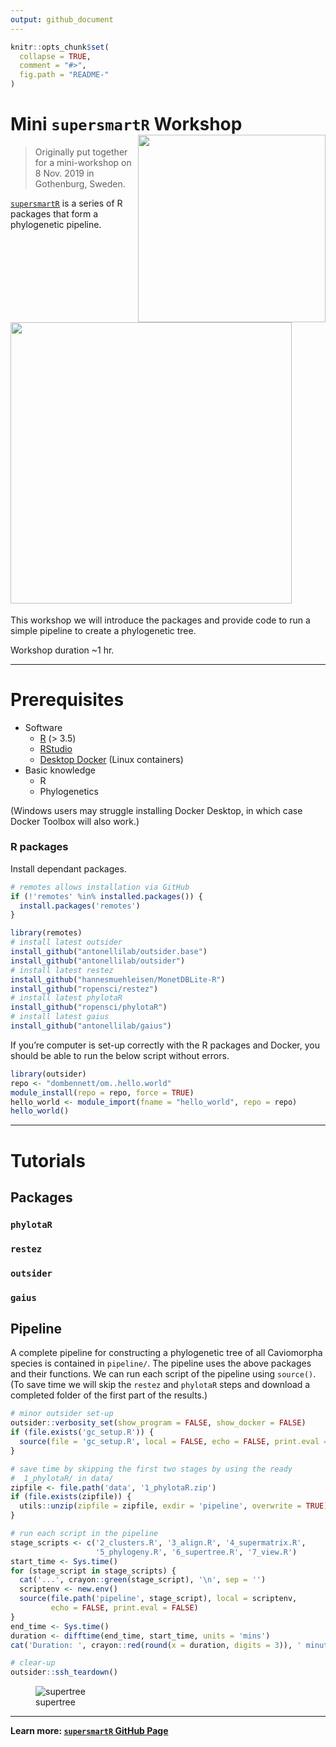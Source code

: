```yaml
---
output: github_document
---
```


<!-- README.md is generated from README.Rmd. Please edit that file -->
<!-- devtools::rmarkdown::render("README.Rmd") -->
<!-- Rscript -e "library(knitr); knit('README.Rmd')" -->

```r
knitr::opts_chunk$set(
  collapse = TRUE,
  comment = "#>",
  fig.path = "README-"
)
```

# Mini `supersmartR` Workshop <img src="https://raw.githubusercontent.com/AntonelliLab/supersmartR/master/logo.png" height="300" align="right"/>

> Originally put together for a mini-workshop on 8 Nov. 2019 in  Gothenburg,
Sweden.

[`supersmartR`](https://github.com/AntonelliLab/supersmartR) is a series of
R packages that form a phylogenetic pipeline.

## <img src="https://raw.githubusercontent.com/AntonelliLab/supersmartR/master/supersmart%20vs%20supersmartr.png" height="450" align="middle"/>

This workshop we will introduce the packages and provide code to run a simple
pipeline to create a phylogenetic tree.

Workshop duration ~1 hr.

* * *

# Prerequisites

* Software
    * [R](https://cran.r-project.org/) (> 3.5)
    * [RStudio](https://www.rstudio.com/)
    * [Desktop Docker](https://docs.docker.com/install/) (Linux containers)
* Basic knowledge
    * R
    * Phylogenetics

(Windows users may struggle installing Docker Desktop, in which case Docker
Toolbox will also work.)

### R packages

Install dependant packages.

```r
# remotes allows installation via GitHub
if (!'remotes' %in% installed.packages()) {
  install.packages('remotes')
}

library(remotes)
# install latest outsider
install_github("antonellilab/outsider.base")
install_github("antonellilab/outsider")
# install latest restez
install_github("hannesmuehleisen/MonetDBLite-R")
install_github("ropensci/restez")
# install latest phylotaR
install_github("ropensci/phylotaR")
# install latest gaius
install_github("antonellilab/gaius")
```

If you're computer is set-up correctly with the R packages and Docker, you
should be able to run the below script without errors.

```r
library(outsider)
repo <- "dombennett/om..hello.world"
module_install(repo = repo, force = TRUE)
hello_world <- module_import(fname = "hello_world", repo = repo)
hello_world()
```

* * *

# Tutorials

## Packages

### `phylotaR`



### `restez`

### `outsider`

### `gaius`

## Pipeline

A complete pipeline for constructing a phylogenetic tree of all Caviomorpha
species is contained in `pipeline/`. The pipeline uses the above packages and their functions. We can run each script of the pipeline using `source()`. (To
save time we will skip the `restez` and `phylotaR` steps and download a
completed folder of the first part of the results.)

```r
# minor outsider set-up
outsider::verbosity_set(show_program = FALSE, show_docker = FALSE)
if (file.exists('gc_setup.R')) {
  source(file = 'gc_setup.R', local = FALSE, echo = FALSE, print.eval = FALSE)
}

# save time by skipping the first two stages by using the ready
#  1_phylotaR/ in data/
zipfile <- file.path('data', '1_phylotaR.zip')
if (file.exists(zipfile)) {
  utils::unzip(zipfile = zipfile, exdir = 'pipeline', overwrite = TRUE)
}

# run each script in the pipeline
stage_scripts <- c('2_clusters.R', '3_align.R', '4_supermatrix.R',
                   '5_phylogeny.R', '6_supertree.R', '7_view.R')
start_time <- Sys.time()
for (stage_script in stage_scripts) {
  cat('...', crayon::green(stage_script), '\n', sep = '')
  scriptenv <- new.env()
  source(file.path('pipeline', stage_script), local = scriptenv,
         echo = FALSE, print.eval = FALSE)
}
end_time <- Sys.time()
duration <- difftime(end_time, start_time, units = 'mins')
cat('Duration: ', crayon::red(round(x = duration, digits = 3)), ' minutes.\n')

# clear-up
outsider::ssh_teardown()
```

![supertree](supertree.png)

***

**Learn more: [`supersmartR` GitHub Page](https://github.com/AntonelliLab/supersmartR)**